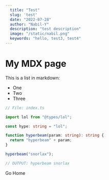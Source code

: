 ```yaml
---
  title: "Test"
  slug: 'test'
  date: "2022-07-28"
  author: "Nabil-Y"
  description: "test description"
  image: "/static/nabil.png"
  keywords: "hello, test3, test4"
---
```



# My MDX page

This is a list in markdown:

- One
- Two
- Three

```ts
// File: index.ts

import lol from "@types/lol";

const hype: string = "lol";

function hyperbeam(param: string): string {
  return "hyperbeam" + param;
}

hyperbeam("snorlax");

// OUTPUT: hyperbeam snorlax
```

<ThemeSwitch />

<Link href="/">Go Home</Link>
